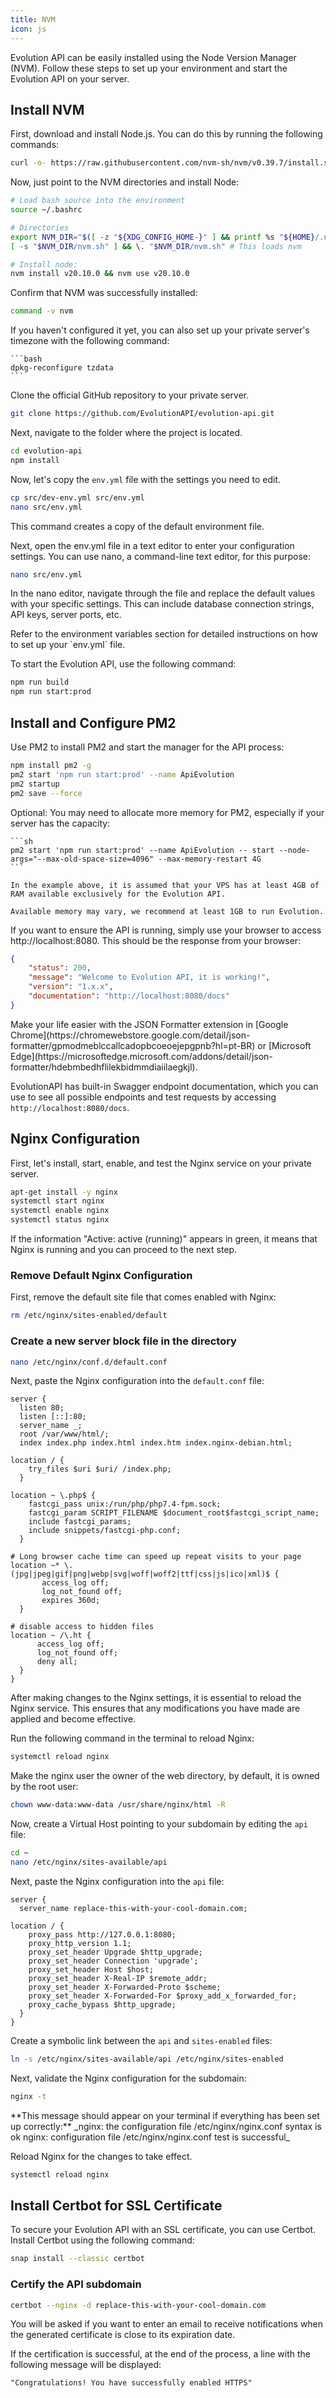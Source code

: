 ```yaml
---
title: NVM
icon: js
---
```


Evolution API can be easily installed using the Node Version Manager (NVM). Follow these steps to set up your environment and start the Evolution API on your server.

## Install NVM

First, download and install Node.js. You can do this by running the following commands:

```bash
curl -o- https://raw.githubusercontent.com/nvm-sh/nvm/v0.39.7/install.sh | bash
```

Now, just point to the NVM directories and install Node:

```bash Terminal
# Load bash source into the environment
source ~/.bashrc

# Directories
export NVM_DIR="$([ -z "${XDG_CONFIG_HOME-}" ] && printf %s "${HOME}/.nvm" || printf %s "${XDG_CONFIG_HOME}/nvm")"
[ -s "$NVM_DIR/nvm.sh" ] && \. "$NVM_DIR/nvm.sh" # This loads nvm

# Install node:
nvm install v20.10.0 && nvm use v20.10.0
```

Confirm that NVM was successfully installed:

```bash
command -v nvm
```

<Info>
    If you haven't configured it yet, you can also set up your private server's timezone with the following command:

    ```bash
    dpkg-reconfigure tzdata
    ```
</Info>

Clone the official GitHub repository to your private server.

```bash
git clone https://github.com/EvolutionAPI/evolution-api.git
```

Next, navigate to the folder where the project is located.

```bash
cd evolution-api
npm install
```

Now, let's copy the `env.yml` file with the settings you need to edit.

```bash
cp src/dev-env.yml src/env.yml
nano src/env.yml
```

This command creates a copy of the default environment file.

Next, open the env.yml file in a text editor to enter your configuration settings. You can use nano, a command-line text editor, for this purpose:

```bash
nano src/env.yml
```

In the nano editor, navigate through the file and replace the default values with your specific settings. This can include database connection strings, API keys, server ports, etc.

<Info>
    Refer to the environment variables section for detailed instructions on how to set up your `env.yml` file.
</Info>

To start the Evolution API, use the following command:

```bash
npm run build
npm run start:prod
```

## Install and Configure PM2

Use PM2 to install PM2 and start the manager for the API process:

```bash Terminal
npm install pm2 -g
pm2 start 'npm run start:prod' --name ApiEvolution
pm2 startup
pm2 save --force
```

<Info>
    Optional:
    You may need to allocate more memory for PM2, especially if your server has the capacity:

    ```sh
    pm2 start 'npm run start:prod' --name ApiEvolution -- start --node-args="--max-old-space-size=4096" --max-memory-restart 4G
    ```

    In the example above, it is assumed that your VPS has at least 4GB of RAM available exclusively for the Evolution API.

    Available memory may vary, we recommend at least 1GB to run Evolution.
</Info>

If you want to ensure the API is running, simply use your browser to access http://localhost:8080. This should be the response from your browser:

```json http://localhost:8080/
{
    "status": 200,
    "message": "Welcome to Evolution API, it is working!",
    "version": "1.x.x",
    "documentation": "http://localhost:8080/docs"
}
```

<Tip>
    Make your life easier with the JSON Formatter extension in [Google Chrome](https://chromewebstore.google.com/detail/json-formatter/gpmodmeblccallcadopbcoeoejepgpnb?hl=pt-BR) or [Microsoft Edge](https://microsoftedge.microsoft.com/addons/detail/json-formatter/hdebmbedhflilekbidmmdiaiilaegkjl).
</Tip>

EvolutionAPI has built-in Swagger endpoint documentation, which you can use to see all possible endpoints and test requests by accessing `http://localhost:8080/docs`.

## Nginx Configuration

First, let's install, start, enable, and test the Nginx service on your private server.

```bash Terminal
apt-get install -y nginx
systemctl start nginx
systemctl enable nginx
systemctl status nginx
```

If the information "Active: active (running)" appears in green, it means that Nginx is running and you can proceed to the next step.

### Remove Default Nginx Configuration

First, remove the default site file that comes enabled with Nginx:

```bash
rm /etc/nginx/sites-enabled/default
```

### Create a new server block file in the directory

```bash
nano /etc/nginx/conf.d/default.conf
```

Next, paste the Nginx configuration into the `default.conf` file:

```nginx /etc/nginx/conf.d/default.conf
server {
  listen 80;
  listen [::]:80;
  server_name _;
  root /var/www/html/;
  index index.php index.html index.htm index.nginx-debian.html;

location / {
    try_files $uri $uri/ /index.php;
  }

location ~ \.php$ {
    fastcgi_pass unix:/run/php/php7.4-fpm.sock;
    fastcgi_param SCRIPT_FILENAME $document_root$fastcgi_script_name;
    include fastcgi_params;
    include snippets/fastcgi-php.conf;
  }

# Long browser cache time can speed up repeat visits to your page
location ~* \.(jpg|jpeg|gif|png|webp|svg|woff|woff2|ttf|css|js|ico|xml)$ {
       access_log off;
       log_not_found off;
       expires 360d;
  }

# disable access to hidden files
location ~ /\.ht {
      access_log off;
      log_not_found off;
      deny all;
  }
}
```

After making changes to the Nginx settings, it is essential to reload the Nginx service. This ensures that any modifications you have made are applied and become effective.

Run the following command in the terminal to reload Nginx:

```bash
systemctl reload nginx
```

Make the nginx user the owner of the web directory, by default, it is owned by the root user:

```bash
chown www-data:www-data /usr/share/nginx/html -R
```

Now, create a Virtual Host pointing to your subdomain by editing the `api` file:

```bash
cd ~
nano /etc/nginx/sites-available/api
```

Next, paste the Nginx configuration into the `api` file:

```nginx /etc/nginx/sites-available/api
server {
  server_name replace-this-with-your-cool-domain.com;

location / {
    proxy_pass http://127.0.0.1:8080;
    proxy_http_version 1.1;
    proxy_set_header Upgrade $http_upgrade;
    proxy_set_header Connection 'upgrade';
    proxy_set_header Host $host;
    proxy_set_header X-Real-IP $remote_addr;
    proxy_set_header X-Forwarded-Proto $scheme;
    proxy_set_header X-Forwarded-For $proxy_add_x_forwarded_for;
    proxy_cache_bypass $http_upgrade;
  }
}
```

Create a symbolic link between the `api` and `sites-enabled` files:

```bash
ln -s /etc/nginx/sites-available/api /etc/nginx/sites-enabled
```

Next, validate the Nginx configuration for the subdomain:

```bash
nginx -t
```

<Note>
    **This message should appear on your terminal if everything has been set up correctly:**
    _nginx: the configuration file /etc/nginx/nginx.conf syntax is ok nginx: configuration file /etc/nginx/nginx.conf test is successful_
</Note>

Reload Nginx for the changes to take effect.

```bash
systemctl reload nginx
```

## Install Certbot for SSL Certificate

To secure your Evolution API with an SSL certificate, you can use Certbot. Install Certbot using the following command:

```bash
snap install --classic certbot
```

### Certify the API subdomain

```bash
certbot --nginx -d replace-this-with-your-cool-domain.com
```

You will be asked if you want to enter an email to receive notifications when the generated certificate is close to its expiration date.

<Note>
    If the certification is successful, at the end of the process, a line with the following message will be displayed:

    "Congratulations! You have successfully enabled HTTPS"
</Note>